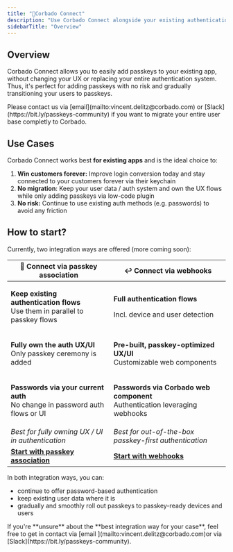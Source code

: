 ```yaml
---
title: "🧩Corbado Connect"
description: "Use Corbado Connect alongside your existing authentication as a passkey upgrade."
sidebarTitle: "Overview"
---
```


## Overview

Corbado Connect allows you to easily add passkeys to your existing app, without changing your UX or replacing your entire authentication system. Thus, it's perfect for adding passkeys with no risk and gradually transitioning your users to passkeys.

<Note>
  Please contact us via [email](mailto:vincent.delitz@corbado.com) or
  [Slack](https://bit.ly/passkeys-community) if
  you want to migrate your entire user base completly to Corbado.
</Note>

## Use Cases

Corbado Connect works best **for existing apps** and is the ideal choice to:

1. **Win customers forever:** Improve login conversion today and stay connected to your customers forever via their keychain
2. **No migration**: Keep your user data / auth system and own the UX flows while only adding passkeys via low-code plugin
3. **No risk:** Continue to use existing auth methods (e.g. passwords) to avoid any friction

## How to start?

Currently, two integration ways are offered (more coming soon):

| 🔗 Connect via passkey association                                                                   | ↩️ Connect via webhooks                                                                            |
| ---------------------------------------------------------------------------------------------------- | -------------------------------------------------------------------------------------------------- |
| <p><strong>Keep existing authentication flows</strong><br/>Use them in parallel to passkey flows</p> | <p><strong>Full authentication flows</strong> </p><p>Incl. device and user detection</p>           |
| <p><strong>Fully own the auth UX/UI</strong><br/>Only passkey ceremony is added</p>                  | <p><strong>Pre-built, passkey-optimized UX/UI</strong><br/>Customizable web components</p>         |
| <p><strong>Passwords via your current auth</strong><br/>No change in password auth flows or UI</p>   | <p><strong>Passwords via Corbado web component</strong><br/>Authentication leveraging webhooks</p> |
| _Best for fully owning UX / UI in authentication_                                                    | _Best for out-of-the-box passkey-first authentication_                                             |
| [**Start with passkey association**](/products/corbado-connect/connect-via-passkey-association)      | [**Start with webhooks**](/products/corbado-connect/connect-via-webhooks)                          |

In both integration ways, you can:

- continue to offer password-based authentication
- keep existing user data where it is
- gradually and smoothly roll out passkeys to passkey-ready devices and users

<Note>
  If you're **unsure** about the **best integration way for your case**, feel
  free to get in contact via [email ](mailto:vincent.delitz@corbado.com)or via
  [Slack](https://bit.ly/passkeys-community).
</Note>
